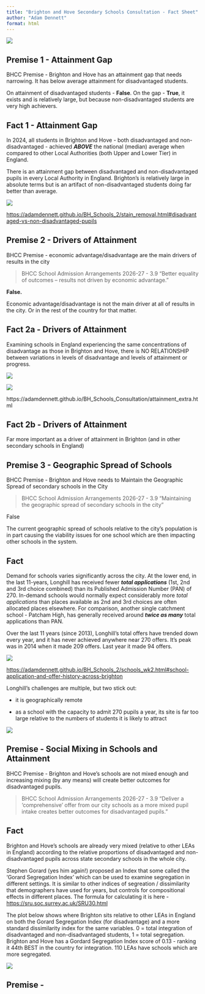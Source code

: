 ```yaml
---
title: "Brighton and Hove Secondary Schools Consultation - Fact Sheet"
author: "Adam Dennett"
format: html
---
```


![](images/fact_check.jpeg)

## Premise 1 - Attainment Gap

BHCC Premise - Brighton and Hove has an attainment gap that needs narrowing. It has below average attainment for disadvantaged students.

On attainment of disadvantaged students - **False**. On the gap - **True**, it exists and is relatively large, but because non-disadvantaged students are very high achievers.

## Fact 1 - Attainment Gap

In 2024, all students in Brighton and Hove - both disadvantaged and non-disadvantaged - achieved ***ABOVE*** the national (median) average when compared to other Local Authorities (both Upper and Lower Tier) in England.

There is an attainment gap between disadvantaged and non-disadvantaged pupils in every Local Authority in England. Brighton's is relatively large in absolute terms but is an artifact of non-disadvantaged students doing far better than average.

![](images/attainmentgap_95.png)

<https://adamdennett.github.io/BH_Schools_2/stain_removal.html#disadvantaged-vs-non-disadvantaged-pupils>

## Premise 2 - Drivers of Attainment

BHCC Premise - economic advantage/disadvantage are the main drivers of results in the city

> BHCC School Admission Arrangements 2026-27 - 3.9 "Better equality of outcomes – results not driven by economic advantage."

**False.**

Economic advantage/disadvantage is not the main driver at all of results in the city. Or in the rest of the country for that matter.

## Fact 2a - Drivers of Attainment

Examining schools in England experiencing the same concentrations of disadvantage as those in Brighton and Hove, there is NO RELATIONSHIP between variations in levels of disadvantage and levels of attainment or progress.

![](images/Attainment8_disadvantage.png)

![](images/Progress8_disadvantage.png)

https://adamdennett.github.io/BH_Schools_Consultation/attainment_extra.html

## Fact 2b - Drivers of Attainment

Far more important as a driver of attainment in Brighton (and in other secondary schools in England)

## Premise 3 - Geographic Spread of Schools

BHCC Premise - Brighton and Hove needs to Maintain the Geographic Spread of secondary schools in the City

> BHCC School Admission Arrangements 2026-27 - 3.9 "Maintaining the geographic spread of secondary schools in the city"

False

The current geographic spread of schools relative to the city's population is in part causing the viability issues for one school which are then impacting other schools in the system.

## Fact

Demand for schools varies significantly across the city. At the lower end, in the last 11-years, Longhill has received fewer ***total applications*** (1st, 2nd and 3rd choice combined) than its Published Admission Number (PAN) of 270. In-demand schools would normally expect considerably more *total applications* than places available as 2nd and 3rd choices are often allocated places elsewhere. For comparison, another single catchment school - Patcham High, has generally received around ***twice as many*** total applications than PAN.

Over the last 11 years (since 2013), Longhill's total offers have trended down every year, and it has never achieved anywhere near 270 offers. It's peak was in 2014 when it made 209 offers. Last year it made 94 offers.

![](images/yearly_offers_sml.png)

<https://adamdennett.github.io/BH_Schools_2/schools_wk2.html#school-application-and-offer-history-across-brighton>

Longhill's challenges are multiple, but two stick out:

-   it is geographically remote

-   as a school with the capacity to admit 270 pupils a year, its site is far too large relative to the numbers of students it is likely to attract

![](images/map_11_year_olds_2024.png)

## Premise - Social Mixing in Schools and Attainment

BHCC Premise - Brighton and Hove's schools are not mixed enough and increasing mixing (by any means) will create better outcomes for disadvantaged pupils.

> BHCC School Admission Arrangements 2026-27 - 3.9 "Deliver a ‘comprehensive’ offer from our city schools as a more mixed pupil intake creates better outcomes for disadvantaged pupils."

## Fact

Brighton and Hove's schools are already very mixed (relative to other LEAs in England) according to the relative proportions of disadvantaged and non-disadvantaged pupils across state secondary schools in the whole city.

Stephen Gorard (yes him again!) proposed an Index that some called the 'Gorard Segregation Index' which can be used to examine segregation in different settings. It is similar to other indices of segreation / dissimilarity that demographers have used for years, but controls for compositional effects in different places. The formula for calculating it is here - <https://sru.soc.surrey.ac.uk/SRU30.html>

The plot below shows where Brighton sits relative to other LEAs in England on both the Gorard Segregation Index (for disadvantage) and a more standard dissimilarity index for the same variables. 0 = total integration of disadvantaged and non-disadvantaged students, 1 = total segregation. Brighton and Hove has a Gordard Segregation Index score of 0.13 - ranking it 44th BEST in the country for integration. 110 LEAs have schools which are more segregated.

![](images/segregation_plot.png)

## Premise -

